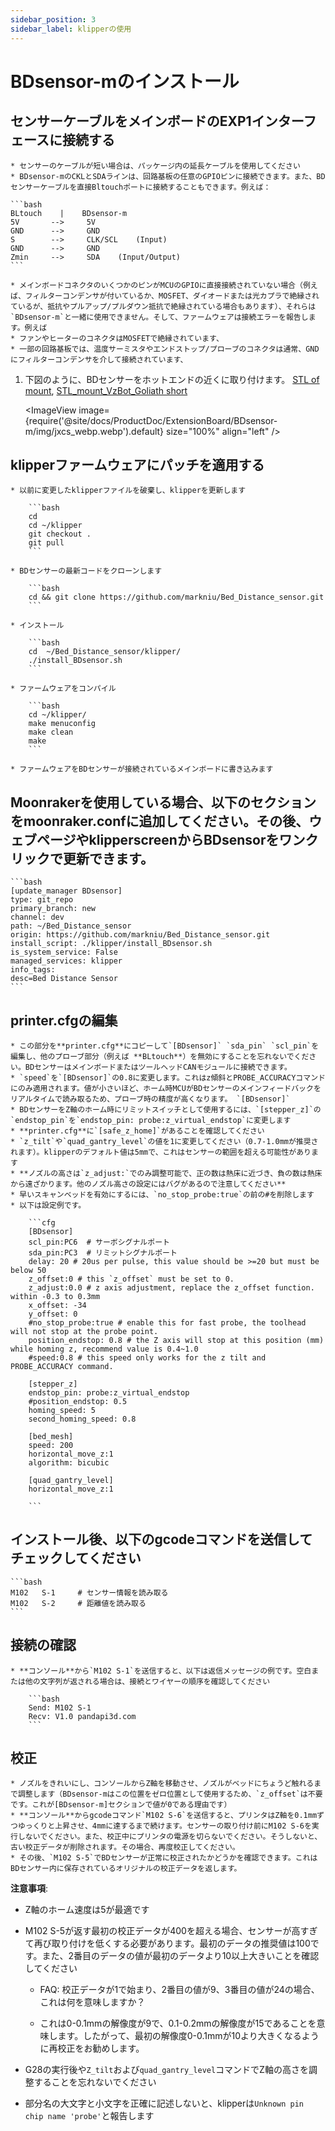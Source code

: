 ```yaml
---
sidebar_position: 3
sidebar_label: klipperの使用
---
```






# **BDsensor-m**のインストール

## センサーケーブルをメインボードのEXP1インターフェースに接続する
    * センサーのケーブルが短い場合は、パッケージ内の延長ケーブルを使用してください
    * BDsensor-mのCKLとSDAラインは、回路基板の任意のGPIOピンに接続できます。また、BDセンサーケーブルを直接Bltouchポートに接続することもできます。例えば：

    ```bash
    BLtouch    |    BDsensor-m
    5V       -->     5V
    GND      -->     GND
    S        -->     CLK/SCL    (Input)
    GND      -->     GND
    Zmin     -->     SDA    (Input/Output) 
    ```

    * メインボードコネクタのいくつかのピンがMCUのGPIOに直接接続されていない場合（例えば、フィルターコンデンサが付いているか、MOSFET、ダイオードまたは光カプラで絶縁されているが、抵抗やプルアップ/プルダウン抵抗で絶縁されている場合もあります）、それらは`BDsensor-m`と一緒に使用できません。そして、ファームウェアは接続エラーを報告します。例えば
    * ファンやヒーターのコネクタはMOSFETで絶縁されています、
    * 一部の回路基板では、温度サーミスタやエンドストップ/プローブのコネクタは通常、GNDにフィルターコンデンサを介して接続されています、

1. 下図のように、BDセンサーをホットエンドの近くに取り付けます。 [STL of mount](https://www.thingiverse.com/thing:6098131),  [STL_mount_VzBot_Goliath short](https://discord.com/channels/829828765512106054/1163237892957671424)

    <ImageView image={require('@site/docs/ProductDoc/ExtensionBoard/BDsensor-m/img/jxcs_webp.webp').default} size="100%" align="left" />


## klipperファームウェアにパッチを適用する

    * 以前に変更したklipperファイルを破棄し、klipperを更新します

        ```bash
        cd
        cd ~/klipper
        git checkout .
        git pull
        ```

    * BDセンサーの最新コードをクローンします

        ```bash
        cd && git clone https://github.com/markniu/Bed_Distance_sensor.git
        ```

    * インストール

        ```bash
        cd  ~/Bed_Distance_sensor/klipper/
        ./install_BDsensor.sh
        ```

    * ファームウェアをコンパイル

        ```bash
        cd ~/klipper/
        make menuconfig
        make clean
        make
        ```

    * ファームウェアをBDセンサーが接続されているメインボードに書き込みます

## Moonrakerを使用している場合、以下のセクションをmoonraker.confに追加してください。その後、ウェブページやklipperscreenからBDsensorをワンクリックで更新できます。

    ```bash
    [update_manager BDsensor]
    type: git_repo
    primary_branch: new
    channel: dev
    path: ~/Bed_Distance_sensor
    origin: https://github.com/markniu/Bed_Distance_sensor.git
    install_script: ./klipper/install_BDsensor.sh
    is_system_service: False
    managed_services: klipper
    info_tags:
    desc=Bed Distance Sensor
    ```

## printer.cfgの編集

    * この部分を**printer.cfg**にコピーして`[BDsensor]` `sda_pin` `scl_pin`を編集し、他のプローブ部分（例えば **BLtouch**）を無効にすることを忘れないでください。BDセンサーはメインボードまたはツールヘッドCANモジュールに接続できます。
    * `speed`を`[BDsensor]`の0.8に変更します。これはz傾斜とPROBE_ACCURACYコマンドにのみ適用されます。値が小さいほど、ホーム時MCUがBDセンサーのメインフィードバックをリアルタイムで読み取るため、プローブ時の精度が高くなります。 `[BDsensor]`
    * BDセンサーをZ軸のホーム時にリミットスイッチとして使用するには、`[stepper_z]`の`endstop_pin`を`endstop_pin: probe:z_virtual_endstop`に変更します
    * **printer.cfg**に`[safe_z_home]`があることを確認してください
    * `z_tilt`や`quad_gantry_level`の値を1に変更してください（0.7-1.0mmが推奨されます）。klipperのデフォルト値は5mmで、これはセンサーの範囲を超える可能性があります
    * **ノズルの高さは`z_adjust:`でのみ調整可能で、正の数は熱床に近づき、負の数は熱床から遠ざかります。他のノズル高さの設定にはバグがあるので注意してください**
    * 早いスキャンベッドを有効にするには、`no_stop_probe:true`の前の#を削除します
    * 以下は設定例です。

        ```cfg
        [BDsensor] 
        scl_pin:PC6  # サーボシグナルポート
        sda_pin:PC3  # リミットシグナルポート
        delay: 20 # 20us per pulse, this value should be >=20 but must be below 50
        z_offset:0 # this `z_offset` must be set to 0. 
        z_adjust:0.0 # z axis adjustment, replace the z_offset function. within -0.3 to 0.3mm
        x_offset: -34
        y_offset: 0
        #no_stop_probe:true # enable this for fast probe, the toolhead will not stop at the probe point.
        position_endstop: 0.8 # the Z axis will stop at this position (mm) while homing z, recommend value is 0.4~1.0
        #speed:0.8 # this speed only works for the z tilt and PROBE_ACCURACY command.

        [stepper_z]
        endstop_pin: probe:z_virtual_endstop 
        #position_endstop: 0.5
        homing_speed: 5
        second_homing_speed: 0.8

        [bed_mesh]
        speed: 200
        horizontal_move_z:1
        algorithm: bicubic

        [quad_gantry_level]
        horizontal_move_z:1

        ```

## インストール後、以下のgcodeコマンドを送信してチェックしてください

    ```bash
    M102   S-1     # センサー情報を読み取る
    M102   S-2     # 距離値を読み取る
    ```

## 接続の確認

    * **コンソール**から`M102 S-1`を送信すると、以下は返信メッセージの例です。空白または他の文字列が返される場合は、接続とワイヤーの順序を確認してください

        ```bash
        Send: M102 S-1
        Recv: V1.0 pandapi3d.com
        ```

## 校正

    * ノズルをきれいにし、コンソールからZ軸を移動させ、ノズルがベッドにちょうど触れるまで調整します（BDsensor-mはこの位置をゼロ位置として使用するため、`z_offset`は不要です。これが[BDsensor-m]セクションで値が0である理由です）
    * **コンソール**からgcodeコマンド`M102 S-6`を送信すると、プリンタはZ軸を0.1mmずつゆっくりと上昇させ、4mmに達するまで続けます。センサーの取り付け前にM102 S-6を実行しないでください。また、校正中にプリンタの電源を切らないでください。そうしないと、古い校正データが削除されます。その場合、再度校正してください。
    * その後、`M102 S-5`でBDセンサーが正常に校正されたかどうかを確認できます。これはBDセンサー内に保存されているオリジナルの校正データを返します。

**注意事項**:

* Z軸のホーム速度は5が最適です

* M102 S-5が返す最初の校正データが400を超える場合、センサーが高すぎて再び取り付けを低くする必要があります。最初のデータの推奨値は100です。また、2番目のデータの値が最初のデータより10以上大きいことを確認してください

  * FAQ: 校正データが1で始まり、2番目の値が9、3番目の値が24の場合、これは何を意味しますか？

  * これは0-0.1mmの解像度が9で、0.1-0.2mmの解像度が15であることを意味します。したがって、最初の解像度0-0.1mmが10より大きくなるように再校正をお勧めします。

* G28の実行後や`Z_tilt`および`quad_gantry_level`コマンドでZ軸の高さを調整することを忘れないでください

* 部分名の大文字と小文字を正確に記述しないと、klipperは`Unknown pin chip name 'probe'`と報告します